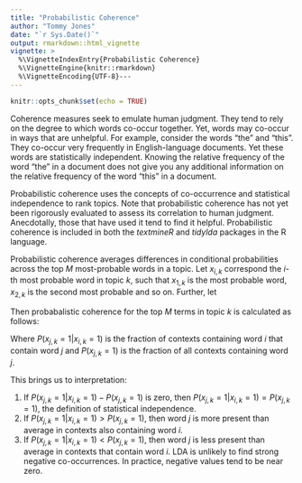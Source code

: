 ```yaml
---
title: "Probabilistic Coherence"
author: "Tommy Jones"
date: "`r Sys.Date()`"
output: rmarkdown::html_vignette
vignette: >
  %\VignetteIndexEntry{Probabilistic Coherence}
  %\VignetteEngine{knitr::rmarkdown}
  %\VignetteEncoding{UTF-8}---
---
```


```r
knitr::opts_chunk$set(echo = TRUE)
```

Coherence measures seek to emulate human judgment. They tend to rely on the degree to which words co-occur together. Yet, words may co-occur in ways that are unhelpful. For example, consider the words "the" and "this". They co-occur very frequently in English-language documents. Yet these words are statistically independent. Knowing the relative frequency of the word "the" in a document does not give you any additional information on the relative frequency of the word "this" in a document. 

Probabilistic coherence uses the concepts of co-occurrence and statistical independence to rank topics. Note that probabilistic coherence has not yet been rigorously evaluated to assess its correlation to human judgment. Anecdotally, those that have used it tend to find it helpful. Probabilistic coherence is included in both the _textmineR_ and _tidylda_ packages in the R language.

Probabilistic coherence averages differences in conditional probabilities across the top $M$ most-probable words in a topic. Let $x_{i, k}$ correspond the $i$-th most probable word in topic $k$, such that $x_{1,k}$ is the most probable word, $x_{2,k}$ is the second most probable and so on. Further, let 

\begin{align}
  x_{i,k} = 
    \begin{cases} 
      1 & \text{if the } i\text{-th most probable word appears in a randomly selected document} \\ 
      0 & \text{otherwise}
    \end{cases}
\end{align}

Then probabalistic coherence for the top $M$ terms in topic $k$ is calculated as follows:

\begin{align}
  C(k,M) &= \frac{1}{\sum_{j = 1}^{M - 1} M - j} 
    \sum_{i = 1}^{M - 1} \sum_{j = i+1}^{M} 
    P(x_{j,k} = 1 | x_{i,k} = 1) - P(x_{j,k} = 1)
\end{align}

Where $P(x_{j,k} = 1 | x_{i,k} = 1)$ is the fraction of contexts containing word $i$ that contain word $j$ and $P(x_{j,k} = 1)$ is the fraction of all contexts containing word $j$. 

This brings us to interpretation:

1. If $P(x_{j,k} = 1 | x_{i,k} = 1) - P(x_{j,k} = 1)$ is zero, then $P(x_{j,k} = 1 | x_{i,k} = 1) = P(x_{j,k} = 1)$, the definition of statistical independence.
2. If $P(x_{j,k} = 1 | x_{i,k} = 1) > P(x_{j,k} = 1)$, then word $j$ is more present than average in contexts also containing word $i$.
3. If $P(x_{j,k} = 1 | x_{i,k} = 1) < P(x_{j,k} = 1)$, then word $j$ is less present than average in contexts that contain word $i$. LDA is unlikely to find strong negative co-occurrences. In practice, negative values tend to be near zero.
